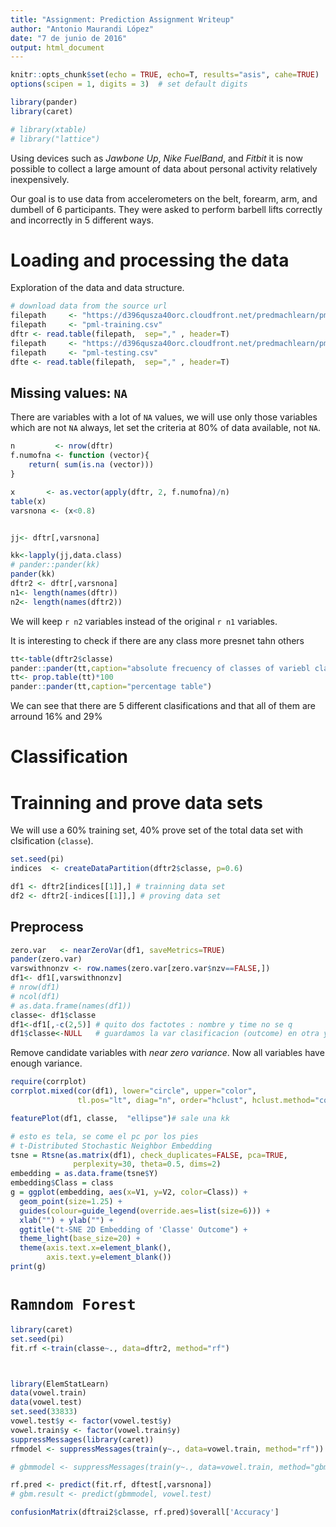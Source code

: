 ```yaml
---
title: "Assignment: Prediction Assignment Writeup"
author: "Antonio Maurandi López"
date: "7 de junio de 2016"
output: html_document
---
```


```r
knitr::opts_chunk$set(echo = TRUE, echo=T, results="asis", cahe=TRUE)
options(scipen = 1, digits = 3)  # set default digits

library(pander)
library(caret)

# library(xtable)
# library("lattice")
```

Using devices such as _Jawbone Up_, _Nike FuelBand_, and _Fitbit_ it is now possible to collect a large amount of data about personal activity relatively inexpensively. 

Our goal is to use data from accelerometers on the belt, forearm, arm, and dumbell of 6 participants. They were asked to perform barbell lifts correctly and incorrectly in 5 different ways. 


# Loading and processing the data


Exploration of the data and data structure.

```r

# download data from the source url
filepath     <- "https://d396qusza40orc.cloudfront.net/predmachlearn/pml-training.csv"
filepath     <- "pml-training.csv"
dftr <- read.table(filepath,  sep="," , header=T)
filepath     <- "https://d396qusza40orc.cloudfront.net/predmachlearn/pml-testing.csv"
filepath     <- "pml-testing.csv"
dfte <- read.table(filepath,  sep="," , header=T)
```

## Missing values: `NA` 

There are variables with a lot of `NA` values, we will use only those variables which are not `NA` always, let set the criteria at 80% of data available, not `NA`.

```r
n         <- nrow(dftr)
f.numofna <- function (vector){
    return( sum(is.na (vector)))
}

x       <- as.vector(apply(dftr, 2, f.numofna)/n)
table(x)
varsnona <- (x<0.8)


jj<- dftr[,varsnona]

kk<-lapply(jj,data.class)
# pander::pander(kk)
pander(kk)
dftr2 <- dftr[,varsnona]
n1<- length(names(dftr))
n2<- length(names(dftr2))
```

We will keep `r n2` variables instead of the original `r n1` variables.


It is interesting to check if there are any class more presnet tahn others
```r
tt<-table(dftr2$classe)
pander::pander(tt,caption="absolute frecuency of classes of variebl classe")
tt<- prop.table(tt)*100
pander::pander(tt,caption="percentage table")

```

We can see that there are 5 different clasifications and that all of them are arround 16% and 29%


# Classification


# Trainning and prove data sets


We will use a 60% training set, 40% prove set of the total data set with clsification (`classe`).

```r
set.seed(pi)
indices  <- createDataPartition(dftr2$classe, p=0.6)

df1 <- dftr2[indices[[1]],] # trainning data set
df2 <- dftr2[-indices[[1]],] # proving data set
```



## Preprocess


```r
zero.var   <- nearZeroVar(df1, saveMetrics=TRUE)
pander(zero.var)
varswithnonzv <- row.names(zero.var[zero.var$nzv==FALSE,])
df1<- df1[,varswithnonzv]
# nrow(df1)
# ncol(df1)
# as.data.frame(names(df1))
classe<- df1$classe
df1<-df1[,-c(2,5)] # quito dos factotes : nombre y time no se q
df1$classe<-NULL   # guardamos la var clasificacion (outcome) en otra yu la quitamos del cto de datos
```

Remove candidate variables with _near zero variance_. 
Now all variables have enough variance.


```r
require(corrplot)
corrplot.mixed(cor(df1), lower="circle", upper="color", 
               tl.pos="lt", diag="n", order="hclust", hclust.method="complete")
```

```r
featurePlot(df1, classe,  "ellipse")# sale una kk
```


```r

# esto es tela, se come el pc por los pies
# t-Distributed Stochastic Neighbor Embedding
tsne = Rtsne(as.matrix(df1), check_duplicates=FALSE, pca=TRUE, 
              perplexity=30, theta=0.5, dims=2)
embedding = as.data.frame(tsne$Y)
embedding$Class = class
g = ggplot(embedding, aes(x=V1, y=V2, color=Class)) +
  geom_point(size=1.25) +
  guides(colour=guide_legend(override.aes=list(size=6))) +
  xlab("") + ylab("") +
  ggtitle("t-SNE 2D Embedding of 'Classe' Outcome") +
  theme_light(base_size=20) +
  theme(axis.text.x=element_blank(),
        axis.text.y=element_blank())
print(g)
```


# `Ramndom Forest`

```r
library(caret)
set.seed(pi)
fit.rf <-train(classe~., data=dftr2, method="rf")



library(ElemStatLearn)
data(vowel.train)
data(vowel.test) 
set.seed(33833)
vowel.test$y <- factor(vowel.test$y)
vowel.train$y <- factor(vowel.train$y)
suppressMessages(library(caret))
rfmodel <- suppressMessages(train(y~., data=vowel.train, method="rf"))
```


```r
# gbmmodel <- suppressMessages(train(y~., data=vowel.train, method="gbm"))

rf.pred <- predict(fit.rf, dftest[,varsnona])
# gbm.result <- predict(gbmmodel, vowel.test)

confusionMatrix(dftrai2$classe, rf.pred)$overall['Accuracy']
```


